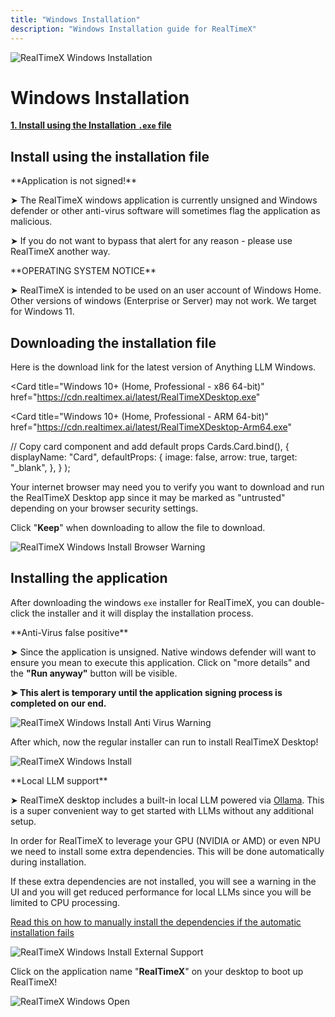 ```yaml
---
title: "Windows Installation"
description: "Windows Installation guide for RealTimeX"
---
```



<Image
  src="/images/getting-started/installation/windows/header-image.png"
  height={1080}
  width={1920}
  quality={100}
  alt="RealTimeX Windows Installation"
/>

# Windows Installation

**[1. Install using the Installation `.exe` file](#install-using-the-installation-file)**

## Install using the installation file

<Callout type="warning" emoji="⚠️">
  **Application is not signed!**

➤ The RealTimeX windows application is currently unsigned and Windows defender or other anti-virus software will sometimes flag the application as malicious.

➤ If you do not want to bypass that alert for any reason - please use RealTimeX another way.

</Callout>

<Callout type="warning" emoji="️⚠️">
  **OPERATING SYSTEM NOTICE**

➤ RealTimeX is intended to be used on an user account of Windows Home. Other versions of windows (Enterprise or Server) may not work. We target for Windows 11.

</Callout>

## Downloading the installation file

Here is the download link for the latest version of Anything LLM Windows.

<Card
  title="Windows 10+ (Home, Professional - x86 64-bit)"
  href="https://cdn.realtimex.ai/latest/RealTimeXDesktop.exe"
></Card>

<Card
  title="Windows 10+ (Home, Professional - ARM 64-bit)"
  href="https://cdn.realtimex.ai/latest/RealTimeXDesktop-Arm64.exe"
></Card>

  // Copy card component and add default props
  Cards.Card.bind(),
  {
    displayName: "Card",
    defaultProps: {
      image: false,
      arrow: true,
      target: "_blank",
    },
  }
);

Your internet browser may need you to verify you want to download and run the RealTimeX Desktop app since it may be marked as "untrusted" depending on your browser security settings.

Click "**Keep**" when downloading to allow the file to download.

<Image
  src="/images/getting-started/installation/windows/browser-warning.png"
  height={1080}
  width={1920}
  quality={100}
  alt="RealTimeX Windows Install Browser Warning"
/>

## Installing the application

After downloading the windows `exe` installer for RealTimeX, you can double-click the installer and it will display the installation process.

<Callout type="info" emoji="️💡">
  **Anti-Virus false positive**

➤ Since the application is unsigned. Native windows defender will want to ensure you mean to execute this application. Click on "more details" and the **"Run anyway"** button will be visible.

**➤ This alert is temporary until the application signing process is completed on our end.**

</Callout>

<Image
  src="/images/getting-started/installation/windows/anti-virus-warning.png"
  height={1080}
  width={1920}
  quality={100}
  alt="RealTimeX Windows Install Anti Virus Warning"
/>

After which, now the regular installer can run to install RealTimeX Desktop!

<Image
  src="/images/getting-started/installation/windows/install.png"
  height={1080}
  width={1920}
  quality={100}
  alt="RealTimeX Windows Install"
/>

<Callout type="info" emoji="️💡">
  **Local LLM support**

➤ RealTimeX desktop includes a built-in local LLM powered via [Ollama](https://ollama.com/). This is a super convenient way to get started with LLMs without any additional setup.

In order for RealTimeX to leverage your GPU (NVIDIA or AMD) or even NPU we need to install some extra dependencies. This will be done automatically during installation.

If these extra dependencies are not installed, you will see a warning in the UI and you will get reduced performance for local LLMs since you will be limited to CPU processing.

[Read this on how to manually install the dependencies if the automatic installation fails](./manual-install.mdx)

</Callout>

<Image
  src="/images/getting-started/installation/windows/external-support.png"
  height={1080}
  width={1920}
  quality={100}
  alt="RealTimeX Windows Install External Support"
/>

Click on the application name "**RealTimeX**" on your desktop to boot up RealTimeX!

<Image
  src="/images/getting-started/installation/windows/desktop.png"
  height={1080}
  width={1920}
  quality={100}
  alt="RealTimeX Windows Open"
/>
